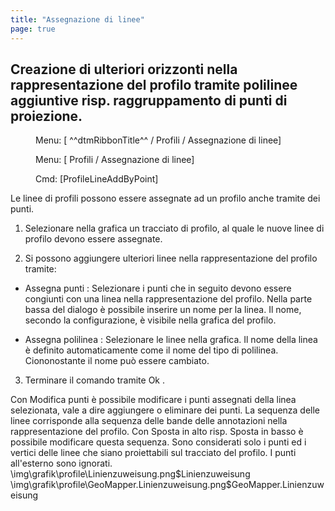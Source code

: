 ```yaml
---
title: "Assegnazione di linee"
page: true
---
```

## Creazione di ulteriori orizzonti nella rappresentazione del profilo tramite polilinee aggiuntive risp. raggruppamento di punti di proiezione.
<GeoDesigner> <Menu> Menu: [ ^^dtmRibbonTitle^^ / Profili / Assegnazione di linee] </Menu> </GeoDesigner><GeoMapper> <Menu> Menu: [ Profili / Assegnazione di linee] </Menu> </GeoMapper>
<GeoDesigner> <Menu> Cmd: [ProfileLineAddByPoint] </Menu> 
</GeoDesigner>
Le linee di profili possono essere assegnate ad un profilo anche tramite dei punti. 


1. Selezionare nella grafica un tracciato di profilo, al quale le nuove linee di profilo devono essere assegnate.

2. Si possono aggiungere ulteriori linee nella rappresentazione del profilo tramite:

- <Border>Assegna punti</Border> : Selezionare i punti che in seguito devono essere congiunti con una linea nella rappresentazione del profilo. Nella parte bassa del dialogo &#232; possibile inserire un nome per la linea. Il nome, secondo la configurazione, &#232; visibile nella grafica del profilo.

- <Border>Assegna polilinea</Border> : Selezionare le linee nella grafica. Il nome della linea &#232; definito automaticamente come il nome del tipo di polilinea. Ciononostante il nome pu&#242; essere cambiato.



3. Terminare il comando tramite <Border>Ok</Border> . 




<Success>
Con  <Border>Modifica punti</Border>  &#232; possibile modificare i punti assegnati della linea selezionata, vale a dire aggiungere o eliminare dei punti.
</Success>

<Success>
La sequenza delle linee corrisponde alla sequenza delle bande delle annotazioni nella rappresentazione del profilo. Con  <Border>Sposta in alto</Border>  risp.  <Border>Sposta in basso</Border>  &#232; possibile modificare questa sequenza.
</Success>


<Warning>
Sono considerati solo i punti ed i vertici delle linee che siano proiettabili sul tracciato del profilo. I punti all&#39;esterno sono ignorati. 
</Warning>


<GeoDesigner>
<Image>\img\grafik\profile\Linienzuweisung.png$Linienzuweisung</Image>
</GeoDesigner>
<GeoMapper>
<Image>\img\grafik\profile\GeoMapper.Linienzuweisung.png$GeoMapper.Linienzuweisung</Image>
</GeoMapper>


